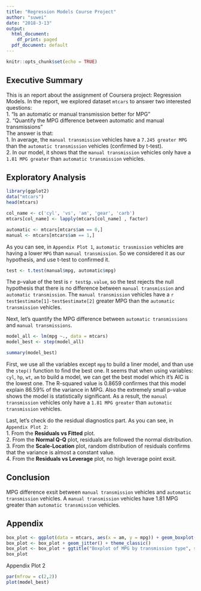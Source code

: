 ---
title: "Regression Models Course Project"
author: "suwei"
date: "2018-3-13"
output:
  html_document:
    df_print: paged
  pdf_document: default
---

```{r setup, include=FALSE}
knitr::opts_chunk$set(echo = TRUE)
```

## Executive Summary

This is an report about the assignment of Coursera project: Regression Models. In the report, we explored dataset `mtcars` to answer two interested questions:  
1. “Is an automatic or manual transmission better for MPG”  
2. "Quantify the MPG difference between automatic and manual transmissions"  
The answer is that:  
1. In average, the `manual transmission` vehicles have a `7.245 greater MPG` than the `automatic transmission` vehicles (confirmed by t-test).  
2. In our model, it shows that the `manual transmission` vehicles only have a `1.81 MPG greater` than `automatic transmission` vehicles.  

## Exploratory Analysis

```{r Exploratory Analysis}
library(ggplot2)
data("mtcars")
head(mtcars)

col_name <- c('cyl', 'vs', 'am', 'gear', 'carb')
mtcars[col_name] <- lapply(mtcars[col_name] , factor)

automatic <- mtcars[mtcars$am == 0,]
manual <- mtcars[mtcars$am == 1,]
```

As you can see, in `Appendix Plot 1`, `automatic trasmission` vehicles are having a lower `MPG` than `manual transmission`. So we considered it as our hypothesis, and use t-test to confirmed it. 

```{r t-test}
test <- t.test(manual$mpg, automatic$mpg)
```

The p-value of the test is ```r test$p.value```, so the test rejects the null hypothesis that there is no difference between `manual transmission` and `automatic transmission`. The `manual transmission` vehicles have a `r test$estimate[1]-test$estimate[2]` greater MPG than the `automatic transmission` vehicles.

Next, let's quantify the MPG difference between `automatic transmissions` and `manual transmissions`.
```{r build model, results=FALSE}
model_all <- lm(mpg ~., data = mtcars)
model_best <- step(model_all)
```

```{r show model}
summary(model_best)
```
First, we use all the variables except `mpg` to build a liner model, and than use the `step()` function to find the best one. It seems that when using variables: `cyl`, `hp`, `wt`, `am` to build a model, we can get the best model which it's AIC is the lowest one. The R-squared value is 0.8659 confirmes that this model explain 86.59% of the variance in MPG. Also the extremely small p-value shows the model is statistically significant. As a result, the `manual transmission` vehicles only have a `1.81 MPG greater` than `automatic transmission` vehicles.

Last, let's check do the residual diagnostics part. As you can see, in `Appendix Plot 2`:  
1. From the **Residuals vs Fitted** plot.  
2. From the **Normal Q-Q** plot, residuals are followed the normal distribution.  
3. From the **Scale-Location** plot, random distribution of residuals confirms that the variance is almost a constant value.  
4. From the **Residuals vs Leverage** plot, no high leverage point exsit.

## Conclusion
MPG difference exsit between `manual transmission` vehicles and `automatic transmission` vehicles. A `manual transmission` vehicles have 1.81 MPG greater than `automatic transmission` vehicles.

## Appendix
```{r Appendix 1}
box_plot <- ggplot(data = mtcars, aes(x = am, y = mpg)) + geom_boxplot()
box_plot <- box_plot + geom_jitter() + theme_classic()
box_plot <- box_plot + ggtitle("Boxplot of MPG by transmission type", subtitle = "Appendix Plot 1") + xlab("Transmission Type") + ylab("Miles Per Gallon") + scale_x_discrete(labels=c("1" = "Manual", "0" = "Automatic"))
box_plot
```

Appendix Plot 2
```{r Appendix 2}
par(mfrow = c(2,2))
plot(model_best)
```
